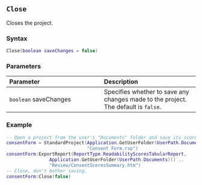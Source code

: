 ::: {.minipage data-latex="{\textwidth}"}
## `Close` {#standard-close}

Closes the project.

### Syntax {-}

``` .lua
Close(boolean saveChanges = false)
```

### Parameters {-}

**Parameter** | **Description**
| :-- | :-- |
| `boolean` saveChanges | Specifies whether to save any changes made to the project. The default is `false`. |

### Example {-}

``` .lua
-- Open a project from the user's "Documents" folder and save its scores summary
consentForm = StandardProject(Application.GetUserFolder(UserPath.Documents) ..
                              "Consent Form.rsp")
consentForm:ExportReport(ReportType.ReadabilityScoresTabularReport,
                Application.GetUserFolder(UserPath.Documents)() ..
                "Review/ConsentScoresSummary.htm")
-- Close, don't bother saving.
consentForm:Close(false)
```
:::